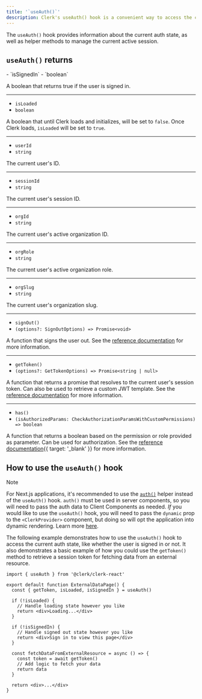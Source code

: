 ```yaml
---
title: '`useAuth()`'
description: Clerk's useAuth() hook is a convenient way to access the current auth state.
---
```


The `useAuth()` hook provides information about the current auth state, as well as helper methods to manage the current active session.

## `useAuth()` returns

<Properties>
  - `isSignedIn`
  - `boolean`

  A boolean that returns true if the user is signed in.

  ---

  - `isLoaded`
  - `boolean`

  A boolean that until Clerk loads and initializes, will be set to `false`. Once Clerk loads, `isLoaded` will be set to `true`.

  ---

  - `userId`
  - `string`

  The current user's ID.

  ---

  - `sessionId`
  - `string`

  The current user's session ID.

  ---

  - `orgId`
  - `string`

  The current user's active organization ID.

  ---

  - `orgRole`
  - `string`

  The current user's active organization role.

  ---

  - `orgSlug`
  - `string`

  The current user's organization slug.

  ---

  - `signOut()`
  - `(options?: SignOutOptions) => Promise<void>`

  A function that signs the user out. See the [reference documentation](/docs/references/javascript/clerk/clerk#sign-out) for more information.

  ---

  - `getToken()`
  - `(options?: GetTokenOptions) => Promise<string | null>`

  A function that returns a promise that resolves to the current user's session token. Can also be used to retrieve a custom JWT template. See the [reference documentation](/docs/references/javascript/session#get-token) for more information.

  ---

  - `has()`
  - `(isAuthorizedParams: CheckAuthorizationParamsWithCustomPermissions) => boolean`

  A function that returns a boolean based on the permission or role provided as parameter. Can be used for authorization. See the [reference documentation](/docs/references/nextjs/auth-object#has){{ target: '_blank' }} for more information.
</Properties>

## How to use the `useAuth()` hook

> [!NOTE]
> For Next.js applications, it's recommended to use the [`auth()`](/docs/references/nextjs/auth) helper instead of the `useAuth()` hook. `auth()` must be used in server components, so you will need to pass the auth data to Client Components as needed. _If_ you would like to use the `useAuth()` hook, you will need to pass the `dynamic` prop to the `<ClerkProvider>` component, but doing so will opt the application into dynamic rendering. Learn more [here](/docs/references/nextjs/rendering-modes).

The following example demonstrates how to use the `useAuth()` hook to access the current auth state, like whether the user is signed in or not. It also demonstrates a basic example of how you could use the `getToken()` method to retrieve a session token for fetching data from an external resource.

```tsx {{ filename: 'external-data-page.tsx' }}
import { useAuth } from '@clerk/clerk-react'

export default function ExternalDataPage() {
  const { getToken, isLoaded, isSignedIn } = useAuth()

  if (!isLoaded) {
    // Handle loading state however you like
    return <div>Loading...</div>
  }

  if (!isSignedIn) {
    // Handle signed out state however you like
    return <div>Sign in to view this page</div>
  }

  const fetchDataFromExternalResource = async () => {
    const token = await getToken()
    // Add logic to fetch your data
    return data
  }

  return <div>...</div>
}
```
